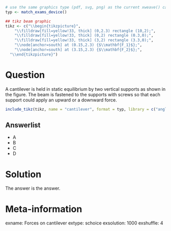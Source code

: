 ```r
# use the same graphics type (pdf, svg, png) as the current xweave() call
typ <- match_exams_device()

## tikz beam graphic
tikz <- c("\\begin{tikzpicture}",
    "\\filldraw[fill=yellow!33, thick] (0,2.3) rectangle (10,2);",
    "\\filldraw[fill=yellow!33, thick] (0,2) rectangle (0.3,0);",
    "\\filldraw[fill=yellow!33, thick] (3,2) rectangle (3.3,0);",
    "\\node[anchor=south] at (0.15,2.3) {$\\mathbf{F_1}$};",
    "\\node[anchor=south] at (3.15,2.3) {$\\mathbf{F_2}$};",
  "\\end{tikzpicture}")
```

Question
========
A cantilever is held in static equilibrium by two vertical supports as shown in the figure. The beam is fastened to the supports with screws so that each support could apply an upward or a downward force.

```r
include_tikz(tikz, name = "cantilever", format = typ, library = c("angles", "quotes"), packages="siunitx")
```

Answerlist
----------
* A
* B
* C
* D


Solution
========
The answer is the answer.

Meta-information
================
exname: Forces on cantilever
extype: schoice
exsolution: 1000
exshuffle: 4
